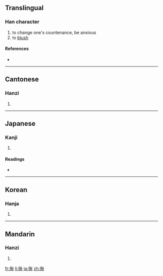 ==Translingual==

===Han character===
{{Han char|rn=61|rad=心|as=09|sn=12|four=9908<sub>0</sub>|canj=心竹木火 (PHDF)}}

# to change one's countenance, be anxious
# to [[blush]]

====References====
* {{Han ref|kx=0393.200|dkj=10884|dj=0729.170|hdz=42329.040|uh=6100|ud=24832|bh=B473|bd=46195}}

----

==Cantonese==

===Hanzi===
{{yue-hanzi|jyut=|y=chiu2}}

# {{defn|Cantonese}}

----

==Japanese==

===Kanji===
{{ja-kanji|grade=|rs=心09}}

# {{defn|Japanese}}

====Readings====
* {{ja-readings|on=[[しょう]] (shō), [[しゅう]] (shū)|kun=[[うれえる]] (ureeru), [[さびしい]] (sabishii)}}

----

==Korean==

===Hanja===
{{ko-hanja|hangeul=초|eumhun=|rv=cho|mr=ch'o|y=cho}}

# {{defn|Korean}}

----

==Mandarin==

===Hanzi===
{{cmn-hanzi|pin=[[qiǎo]] ([[qiao3]])|wg=ch'iao<sup>3</sup>}}

# {{defn|Mandarin}}

[[fr:愀]]
[[li:愀]]
[[ja:愀]]
[[zh:愀]]